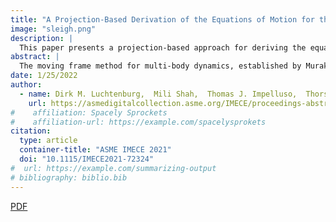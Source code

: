 ```yaml
---
title: "A Projection-Based Derivation of the Equations of Motion for the Moving Frame Method for Multi-Body Dynamics"
image: "sleigh.png"
description: | 
  This paper presents a projection-based approach for deriving the equations of motion of connected rigid bodies based on the principle of least-constraint by Gauss.
abstract: | 
  The moving frame method for multi-body dynamics, established by Murakami in [10] and [11], embodies a consistent notation and mathematical framework that simplifies the derivation of equations of motion of complex systems. The derivation of the equations of motion follows Hamilton’s principle and requires the calculation of virtual angular velocities and the corresponding virtual rotational displacements. The goal of this paper is to present a projection-based approach, which only requires knowledge of Euler’s first and second law, that results in the same equation of motion. The constraints need not satisfy d’Alembert’s principle and the projection is based on a generalization of Gauss’ principle of least constraint [14]. One advantage of the proposed method is that it avoids variational principles and therefore is more accessible to undergraduate students. In addition, the final form of the equation of motion is more easily understood. We motivate our approach using the example of the simple pendulum, derive the main result, and apply the methodology for derivation of the equations of motion for a modified Chaplygin sleigh and a rotary pendulum.
date: 1/25/2022
author:
  - name: Dirk M. Luchtenburg,  Mili Shah,  Thomas J. Impelluso,  Thorstein Ravneberg Rykkje
    url: https://asmedigitalcollection.asme.org/IMECE/proceedings-abstract/IMECE2021/85659/V009T09A005/1132989
#    affiliation: Spacely Sprockets
#    affiliation-url: https://example.com/spacelysprokets
citation:
  type: article
  container-title: "ASME IMECE 2021"
  doi: "10.1115/IMECE2021-72324"
#  url: https://example.com/summarizing-output
# bibliography: biblio.bib
---
```

[PDF](luchtenburg2021asme.pdf)